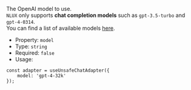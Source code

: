 The OpenAI model to use.<br />
`NLUX` only supports **chat completion models** such as `gpt-3.5-turbo` and `gpt-4-0314`.<br />
You can find a list of available models [here](https://platform.openai.com/docs/models).

* Property: `model`
* Type: `string`
* Required: `false`
* Usage:

```tsx
const adapter = useUnsafeChatAdapter({
    model: 'gpt-4-32k'
});
```
